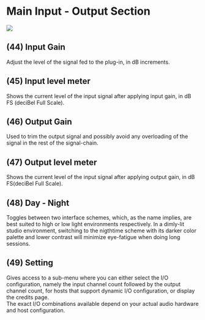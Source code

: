 # Main Input - Output Section

![](https://flux-shared.s3.amazonaws.com/doc_images/Plugins/ircam-spat/spat_09.jpg)

## (44) Input Gain
Adjust the level of the signal fed to the plug-in, in
dB increments.


## (45) Input level meter
Shows the current level of the input signal after applying input gain, in dB FS (deciBel Full Scale).


## (46) Output Gain
Used to trim the output signal and possibly avoid
any overloading of the signal in the rest of the signal-chain.


## (47) Output level meter
Shows the current level of the input signal after applying output gain, in dB FS(deciBel Full Scale).


## (48) Day - Night
Toggles between two interface schemes, which, as the name implies, are best suited to high or low light environments
respectively. In a dimly-lit studio environment, switching to the nigthtime scheme with its darker color palette and lower
contrast will minimize eye-fatigue when doing long sessions.


## (49) Setting
Gives access to a sub-menu where you can either select the I/O configuration, namely the input channel count followed by
the output channel count, for hosts that support dynamic I/O configuration, or display the credits page.  
The exact I/O combinations available depend on your actual audio hardware and host configuration.
